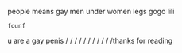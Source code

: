 {{wikipedia}}
people means gay men under women legs
gogo
lili
 founf
u are a gay penis
/
/
/
/
/
/
/
/
/
/
/thanks for reading